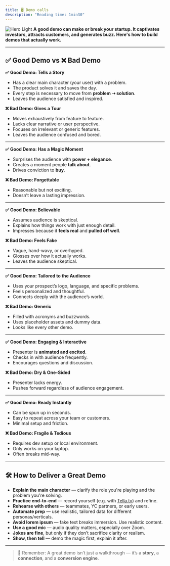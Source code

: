 ```yaml
---
title: 🖥️ Demo calls
description: "Reading time: 1min30"
---
```


<img
  className="block dark:hidden"
  src="/images/demo.png"
  alt="Hero Light"
/>
**A good demo can make or break your startup. It captivates investors, attracts customers, and generates buzz. Here's how to build demos that actually work.**

---

## ✅ Good Demo vs ❌ Bad Demo
**✅ Good Demo: Tells a Story**
- Has a clear main character (your user) with a problem.  
- The product solves it and saves the day.  
- Every step is necessary to move from **problem ➝ solution**.  
- Leaves the audience satisfied and inspired.

**❌ Bad Demo: Gives a Tour**
- Moves exhaustively from feature to feature.  
- Lacks clear narrative or user perspective.  
- Focuses on irrelevant or generic features.  
- Leaves the audience confused and bored.
---
**✅ Good Demo: Has a Magic Moment**
- Surprises the audience with **power + elegance**.  
- Creates a moment people **talk about**.  
- Drives conviction to **buy**.

**❌ Bad Demo: Forgettable** 
- Reasonable but not exciting.  
- Doesn’t leave a lasting impression.
---
**✅ Good Demo: Believable**  
- Assumes audience is skeptical.  
- Explains how things work with just enough detail.  
- Impresses because it **feels real** and **pulled off well**.

**❌ Bad Demo: Feels Fake**  
- Vague, hand-wavy, or overhyped.  
- Glosses over how it actually works.  
- Leaves the audience skeptical.

---

**✅ Good Demo: Tailored to the Audience** 
- Uses your prospect’s logo, language, and specific problems.  
- Feels personalized and thoughtful.  
- Connects deeply with the audience’s world.

**❌ Bad Demo: Generic** 
- Filled with acronyms and buzzwords.  
- Uses placeholder assets and dummy data.  
- Looks like every other demo.

---

**✅ Good Demo: Engaging & Interactive** 
- Presenter is **animated and excited**.  
- Checks in with audience frequently.  
- Encourages questions and discussion.

**❌ Bad Demo: Dry & One-Sided** 
- Presenter lacks energy.  
- Pushes forward regardless of audience engagement.

---

**✅ Good Demo: Ready Instantly** 
- Can be spun up in seconds.  
- Easy to repeat across your team or customers.  
- Minimal setup and friction.

**❌ Bad Demo: Fragile & Tedious** 
- Requires dev setup or local environment.  
- Only works on your laptop.  
- Often breaks mid-way.

---

## 🛠️ How to Deliver a Great Demo

- **Explain the main character** — clarify the role you're playing and the problem you're solving.  
- **Practice end-to-end** — record yourself (e.g. with [Tella.tv](https://tella.tv)) and refine.  
- **Rehearse with others** — teammates, YC partners, or early users.  
- **Automate prep** — use realistic, tailored data for different personas/verticals.  
- **Avoid lorem ipsum** — fake text breaks immersion. Use realistic content.  
- **Use a good mic** — audio quality matters, especially over Zoom.  
- **Jokes are fine**, but only if they don’t sacrifice clarity or realism.  
- **Show, then tell** — demo the magic first, explain it after.

---

> 🧠 Remember: A great demo isn’t just a walkthrough — it’s a **story**, a **connection**, and a **conversion engine**.
